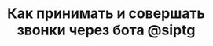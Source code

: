 ---
title: "Как принимать и совершать звонки через бота @siptg"
description: "Инструкция для сотрудников о том как принимать и совершать звонки через бота @siptg"
og:image: "docs2/images/cover-softphone.png"
sidebarTitle: "Как принимать и совершать звонки в режиме Софтфон (инструкция)"
---